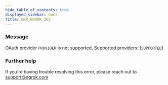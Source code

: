 ```yaml
---
hide_table_of_contents: true
displayed_sidebar: docs
title: ERR_NGROK_365
---
```


### Message

OAuth provider `PROVIDER` is not supported. Supported providers: [`SUPPORTED`]

### Further help

If you're having trouble resolving this error, please reach out to [support@ngrok.com](mailto:support@ngrok.com?subject=Help%20with%20ERR_NGROK_365)

